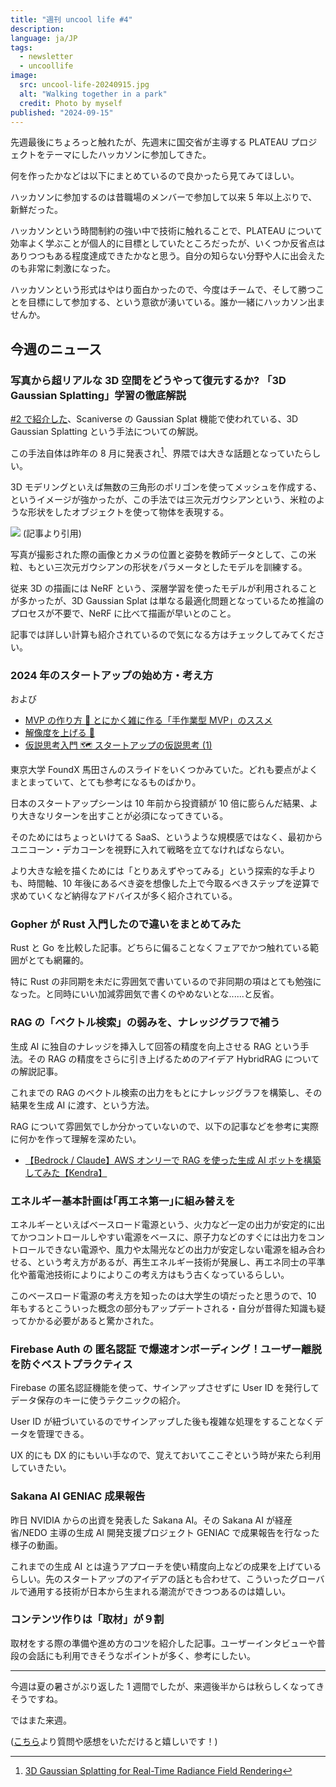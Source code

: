 ```yaml
---
title: "週刊 uncool life #4"
description:
language: ja/JP
tags:
  - newsletter
  - uncoollife
image:
  src: uncool-life-20240915.jpg
  alt: "Walking together in a park"
  credit: Photo by myself
published: "2024-09-15"
---
```



先週最後にちょろっと触れたが、先週末に国交省が主導する PLATEAU プロジェクトをテーマにしたハッカソンに参加してきた。

何を作ったかなどは以下にまとめているので良かったら見てみてほしい。

<EmbedLinkCard url="https://kentakudo.com/blog/plateau-hack-challenge-2024" />

ハッカソンに参加するのは昔職場のメンバーで参加して以来 5 年以上ぶりで、新鮮だった。

ハッカソンという時間制約の強い中で技術に触れることで、PLATEAU について効率よく学ぶことが個人的に目標としていたところだったが、いくつか反省点はありつつもある程度達成できたかなと思う。自分の知らない分野や人に出会えたのも非常に刺激になった。

ハッカソンという形式はやはり面白かったので、今度はチームで、そして勝つことを目標にして参加する、という意欲が湧いている。誰か一緒にハッカソン出ませんか。

## 今週のニュース

### 写真から超リアルな 3D 空間をどうやって復元するか? 「3D Gaussian Splatting」学習の徹底解説

<EmbedLinkCard url="https://qiita.com/scomup/items/92716342a3ef0b915e0c" />

[#2 で紹介した](http://localhost:3000/blog/uncool-life-20240901/#what-the-gaussian-splat-niantic-scaniverse-4-invites-everyone-to-share-their-world-in-3d)、Scaniverse の Gaussian Splat 機能で使われている、3D Gaussian Splatting という手法についての解説。

この手法自体は昨年の 8 月に発表され[^1]、界隈では大きな話題となっていたらしい。

3D モデリングといえば無数の三角形のポリゴンを使ってメッシュを作成する、というイメージが強かったが、この手法では三次元ガウシアンという、米粒のような形状をしたオブジェクトを使って物体を表現する。

![](/images/uncool-life-20240915-3d-gaussian-splat.jpg)
(記事より引用)

写真が撮影された際の画像とカメラの位置と姿勢を教師データとして、この米粒、もとい三次元ガウシアンの形状をパラメータとしたモデルを訓練する。

従来 3D の描画には NeRF という、深層学習を使ったモデルが利用されることが多かったが、3D Gaussian Splat は単なる最適化問題となっているため推論のプロセスが不要で、NeRF に比べて描画が早いとのこと。

記事では詳しい計算も紹介されているので気になる方はチェックしてみてください。

[^1]: [3D Gaussian Splatting for Real-Time Radiance Field Rendering](https://arxiv.org/abs/2308.04079)

### 2024 年のスタートアップの始め方・考え方

<EmbedLinkCard url="https://speakerdeck.com/tumada/2024-nian-nosutatoatupunoshi-mefang-kao-efang" />

および

- [MVP の作り方 🔨 とにかく雑に作る「手作業型 MVP」のススメ](https://speakerdeck.com/tumada/mvp-falsezuo-rifang-tonikakuza-nizuo-ru-shou-zuo-ye-xing-mvp-falsesusume)
- [解像度を上げる 🔬](https://speakerdeck.com/tumada/jie-xiang-du-wogao-meru)
- [仮説思考入門 🗺 スタートアップの仮説思考 (1)](https://speakerdeck.com/tumada/jia-shuo-si-kao-ru-men-sutatoatupufalsejia-shuo-si-kao-1)

東京大学 FoundX 馬田さんのスライドをいくつかみていた。どれも要点がよくまとまっていて、とても参考になるものばかり。

日本のスタートアップシーンは 10 年前から投資額が 10 倍に膨らんだ結果、より大きなリターンを出すことが必須になってきている。

そのためにはちょっといけてる SaaS、というような規模感ではなく、最初からユニコーン・デカコーンを視野に入れて戦略を立てなければならない。

より大きな絵を描くためには「とりあえずやってみる」という探索的な手よりも、時間軸、10 年後にあるべき姿を想像した上で今取るべきステップを逆算で求めていくなど納得なアドバイスが多く紹介されている。

### Gopher が Rust 入門したので違いをまとめてみた

<EmbedLinkCard url="https://zenn.dev/skanehira/articles/2024-08-12-go-rust-pros-cons" />

Rust と Go を比較した記事。どちらに偏ることなくフェアでかつ触れている範囲がとても網羅的。

特に Rust の非同期を未だに雰囲気で書いているので非同期の項はとても勉強になった。と同時にいい加減雰囲気で書くのやめないとな......と反省。

### RAG の「ベクトル検索」の弱みを、ナレッジグラフで補う

<EmbedLinkCard url="https://zenn.dev/knowledgesense/articles/077ad1ab0f9ff6" />

生成 AI に独自のナレッジを挿入して回答の精度を向上させる RAG という手法。その RAG の精度をさらに引き上げるためのアイデア HybridRAG についての解説記事。

これまでの RAG のベクトル検索の出力をもとにナレッジグラフを構築し、その結果を生成 AI に渡す、という方法。

RAG について雰囲気でしか分かっていないので、以下の記事などを参考に実際に何かを作って理解を深めたい。

- [【Bedrock / Claude】AWS オンリーで RAG を使った生成 AI ボットを構築してみた【Kendra】](https://dev.classmethod.jp/articles/implement-rag-with-aws-services/)

### エネルギー基本計画は｢再エネ第一｣に組み替えを

<EmbedLinkCard url="https://toyokeizai.net/articles/-/822787" />

エネルギーといえばベースロード電源という、火力など一定の出力が安定的に出てかつコントロールしやすい電源をベースに、原子力などのすぐには出力をコントロールできない電源や、風力や太陽光などの出力が安定しない電源を組み合わせる、という考え方があるが、再生エネルギー技術が発展し、再エネ同士の平準化や蓄電池技術によりによりこの考え方はもう古くなっているらしい。

このベースロード電源の考え方を知ったのは大学生の頃だったと思うので、10 年もするとこういった概念の部分もアップデートされる・自分が昔得た知識も疑ってかかる必要があると驚かされた。

### Firebase Auth の 匿名認証 で爆速オンボーディング！ユーザー離脱を防ぐベストプラクティス

<EmbedLinkCard url="https://zenn.dev/cloud_ace/articles/firebase-anonymous-auth-best-practices" />

Firebase の匿名認証機能を使って、サインアップさせずに User ID を発行してデータ保存のキーに使うテクニックの紹介。

User ID が紐づいているのでサインアップした後も複雑な処理をすることなくデータを管理できる。

UX 的にも DX 的にもいい手なので、覚えておいてここぞという時が来たら利用していきたい。

### Sakana AI GENIAC 成果報告

<EmbedLinkCard url="https://x.com/SakanaAILabs/status/1833723241485275515" />

昨日 NVIDIA からの出資を発表した Sakana AI。その Sakana AI が経産省/NEDO 主導の生成 AI 開発支援プロジェクト GENIAC で成果報告を行なった様子の動画。

これまでの生成 AI とは違うアプローチを使い精度向上などの成果を上げているらしい。先のスタートアップのアイデアの話とも合わせて、こういったグローバルで通用する技術が日本から生まれる潮流ができつつあるのは嬉しい。

### コンテンツ作りは「取材」が９割

<EmbedLinkCard url="https://note.com/take/n/ne08dc62a0793?sub_rt=share_sb" />

取材をする際の準備や進め方のコツを紹介した記事。ユーザーインタビューや普段の会話にも利用できそうなポイントが多く、参考にしたい。

---

今週は夏の暑さがぶり返した 1 週間でしたが、来週後半からは秋らしくなってきそうですね。

ではまた来週。

([こちら](https://xov1nq474r6.typeform.com/to/OwC8sU46)より質問や感想をいただけると嬉しいです！)
